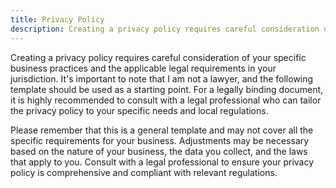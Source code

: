 ```yaml
---
title: Privacy Policy
description: Creating a privacy policy requires careful consideration of your specific business practices and the applicable legal requirements in your jurisdiction. It's important to note that I am not a lawyer, and the following template should be used as a starting point. For a legally binding document, it is highly recommended to consult with a legal professional who can tailor the privacy policy to your specific needs and local regulations.
---
```


Creating a privacy policy requires careful consideration of your specific business practices and the applicable legal requirements in your jurisdiction. It's important to note that I am not a lawyer, and the following template should be used as a starting point. For a legally binding document, it is highly recommended to consult with a legal professional who can tailor the privacy policy to your specific needs and local regulations.

Please remember that this is a general template and may not cover all the specific requirements for your business. Adjustments may be necessary based on the nature of your business, the data you collect, and the laws that apply to you. Consult with a legal professional to ensure your privacy policy is comprehensive and compliant with relevant regulations.

